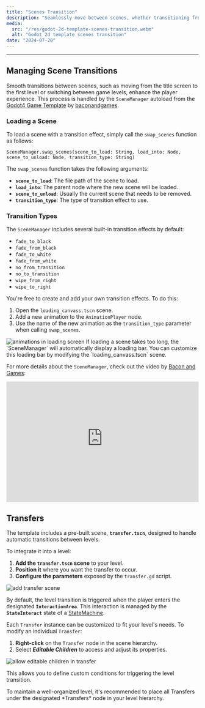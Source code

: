 ```yaml
---
title: "Scenes Transition"
description: "Seamlessly move between scenes, whether transitioning from a title screen to a level or from one level to another, and customize the transition effects to match your game's aesthetic."
media:
  src: "/res/godot-2d-template-scenes-transition.webm"
  alt: "Godot 2d template scenes transition"
date: "2024-07-20"
---
```




---

## Managing Scene Transitions

Smooth transitions between scenes, such as moving from the title screen to the first level or switching between game levels, enhance the player experience.
This process is handled by the `SceneManager` autoload from the [Godot4 Game Template](https://github.com/baconandgames/godot4-game-template) by [baconandgames](https://github.com/baconandgames).

### Loading a Scene

To load a scene with a transition effect, simply call the `swap_scenes` function as follows:

```gdscript
SceneManager.swap_scenes(scene_to_load: String, load_into: Node, scene_to_unload: Node, transition_type: String)
```

The `swap_scenes` function takes the following arguments:

- **`scene_to_load`**: The file path of the scene to load.
- **`load_into`**: The parent node where the new scene will be loaded.
- **`scene_to_unload`**: Usually the current scene that needs to be removed.
- **`transition_type`**: The type of transition effect to use.

### Transition Types

The `SceneManager` includes several built-in transition effects by default:

- `fade_to_black`
- `fade_from_black`
- `fade_to_white`
- `fade_from_white`
- `no_from_transition`
- `no_to_transition`
- `wipe_from_right`
- `wipe_to_right`

You're free to create and add your own transition effects. To do this:

1. Open the `loading_canvass.tscn` scene.
2. Add a new animation to the `AnimationPlayer` node.
3. Use the name of the new animation as the `transition_type` parameter when calling `swap_scenes`.

<Image src={loading_screen_animation} alt="animations in loading screen" />

<Callout type="info">
  If loading a scene takes too long, the `SceneManager` will automatically
  display a loading bar. You can customize this loading bar by modifying the
  `loading_canvass.tscn` scene.
</Callout>

For more details about the `SceneManager`, check out the video by [Bacon and Games](https://www.youtube.com/@baconandgames):

<iframe
  width="100%"
  height="315"
  src="https://www.youtube-nocookie.com/embed/tNqFLmbWW-Y?si=fwUU1puGPl5IZMFp"
  title="YouTube video player"
  frameborder="0"
  allow="accelerometer; autoplay; clipboard-write; encrypted-media; gyroscope; picture-in-picture; web-share"
  referrerpolicy="strict-origin-when-cross-origin"
  allowfullscreen
></iframe>

## Transfers

The template includes a pre-built scene, **`transfer.tscn`**, designed to handle automatic transitions between levels.

To integrate it into a level:

1. **Add the `transfer.tscn` scene** to your level.
2. **Position it** where you want the transfer to occur.
3. **Configure the parameters** exposed by the `transfer.gd` script.

<Image src={add_transfer} alt="add transfer scene" />

By default, the level transition is triggered when the player enters the designated **`InteractionArea`**.
This interaction is managed by the **`StateInteract`** state of a [StateMachine](/godot-2d-topdown-template/state-machines).

Each `Transfer` instance can be customized to fit your level's needs.
To modify an individual `Transfer`:

1. **Right-click** on the `Transfer` node in the scene hierarchy.
2. Select **_Editable Children_** to access and adjust its properties.

<Image
  src={transfer_editable_children}
  alt="allow editable children in transfer"
/>

This allows you to define custom conditions for triggering the level transition.

<Callout type="warning">
  To maintain a well-organized level, it's recommended to place all Transfers
  under the designated *Transfers* node in your level hierarchy.
</Callout>
